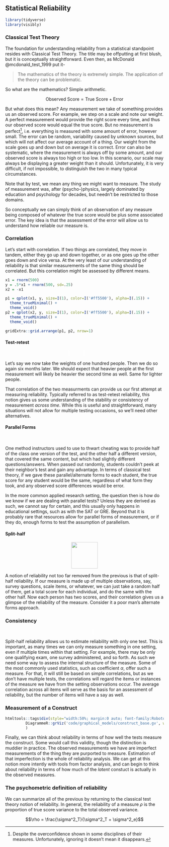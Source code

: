 ## Statistical Reliability

```r
library(tidyverse)
library(visibly)


```


### Classical Test Theory


The foundation for understanding reliability from a statistical standpoint resides with <span class="emph">Classical Test Theory</span>.  The title may be offputting at first blush, but it is conceptually straightforward.  Even then, as McDonald @mcdonald_test_1999 put it-  

> The mathematics of the theory is extremely simple. The application of the theory can be problematic.


So what are the mathematics?  Simple arithmetic.


$$\mathrm{Observed\  Score = True\  Score + Error}$$

But what does this mean?  Any measurement we take of something provides us an observed score.  For example, we step on a scale and note our weight.  A perfect measurement would provide the right score every time, and thus our observed score would equal the <span class="emph">true score</span>.  But no measurement is perfect[^noperfect], i.e. everything is measured with some amount of <span class="emph">error</span>, however small.  The error can be random, variability caused by unknown sources, but which will not affect our average account of a thing.  Our weight from the scale goes up and down but on average it is correct.  Error can also be systematic, where the measurement is always off by some amount, and our observed score is always too high or too low.  In this scenario, our scale may always be displaying a greater weight than it should. Unfortunately, it is very difficult, if not impossible, to distinguish the two in many typical circumstances.  

<aside>Note that by <span class="emph">test</span>, we mean any thing we might want to measure. The study of measurement was, after (psycho-)physics, largely dominated by education and psychology for decades, but needn't be restricted to those domains.</aside> 

So conceptually we can simply think of an observation of any measure being composed of whatever the true score would be plus some associated error.  The key idea is that the assessment of the error will allow us to understand how reliable our measure is.


### Correlation

Let's start with correlation. If two things are correlated, they move in tandem, either they go up and down together, or as one goes up the other goes down and vice versa. At the very least of our understanding of reliability is that similar measurements of the same thing should be correlated.  But this correlation might be assessed by different means.

```r
x1 = rnorm(500)
y = .5*x1 + rnorm(500, sd=.25)
x2 = -x1

p1 = qplot(x1, y, size=I(1), color=I('#ff5500'), alpha=I(.15)) + 
  theme_trueMinimal() +
  theme_void()
p2 = qplot(x2, y, size=I(1), color=I('#ff5500'), alpha=I(.15)) + 
  theme_trueMinimal() + 
  theme_void()

gridExtra::grid.arrange(p1, p2, nrow=1)
```


#### Test-retest

<div style="text-align: center;">

<i class="fas fa-file-alt fa-6x" style="color: #ff550095"></i>
<i class="fas fa-file-alt fa-6x" style="color: #ff550095; border-style: solid; border-width: 1px; border-color: #ffffff; margin-left: -50px"></i>
<i class="fas fa-file-alt fa-6x" style="color: #ff550095; border-style: solid; border-width: 1px; border-color: #ffffff; margin-left: -50px"></i>
</div>

Let's say we now take the weights of one hundred people.  Then we do so again six months later.  We should expect that heavier people at the first measurement will likely be heavier the second time as well.  Same for lighter people.

That correlation of the two measurments can provide us our first attempt at measuring reliability. Typically referred to as test-retest reliability, this notion gives us some understanding of the stability or consistency of measurement *across time*. While this is useful and straightforward, many situations will not allow for multiple testing occasions, so we'll need other alternatives.


#### Parallel Forms

<div style="text-align: center;">

<i class="fas fa-file-alt fa-6x" style="color: #ff5500BF "> </i>
<span style=" display:inline-block; width:25px"></span> 
<i class="fas fa-file-alt fa-6x" style="color: #ff550080"></i>
<span style=" display:inline-block; width:25px"></span>
<i class="fas fa-file-alt fa-6x" style="color: #ff550040"></i>

</div>


One method instructors used to use to thwart cheating was to provide half of the class one version of the test, and the other half a different version, that covered the same content, but which had slightly different questions/answers.  When passed out randomly, students couldn't peek at their neighbor's test and gain any advantage.  In terms of classical test theory, if we gave these parallel/alternate forms to each student, the true score for any student would be the same, regardless of what form they took, and any observed score differences would be error.

In the more common applied research setting, the question then is how do we know if we are dealing with parallel tests?  Unless they are derived as such, we cannot say for certain, and this usually only happens in educational settings, such as with the SAT or GRE. Beyond that it is probably rare that resources allow for parallel forms of measurement, or if they do, enough forms to test the assumption of parallelism.


#### Split-half

<div style="text-align: center;">

<img src="img/split_half.svg" style="display:block; margin: 0 auto; height: 6em; opacity: .75">

</div>

A notion of reliability not too far removed from the previous is that of split-half reliability. If our measure is made up of multiple observations, say, survey questions, scale items, or whatever, we can just take a random half of them, get a total score for each individual, and do the same with the other half.  Now each person has two scores, and their correlation gives us a glimpse of the reliability of the measure.  Consider it a poor man's alternate forms approach.



### Consistency

<div style="text-align: center;">

<i class="fas fa-file-alt fa-6x" style="color: #ff5500BF"></i>
<span style=" display:inline-block; width:25px"></span>
<i class="fas fa-long-arrow-alt-right fa-4x" style="color: lightgray;  vertical-align: text-bottom"></i>
<span style=" display:inline-block; width:25px"></span>
<i class="fas fa-question fa-5x" style="color: #ff550095; border-style: solid; border-width: 1px; border-color: #ffffff; vertical-align: text-bottom"></i>
</div>

Split-half reliability allows us to estimate reliability with only one test.  This is important, as many times we can only measure something in one setting, even if multiple times within that setting.  For example, there may be only one qualifying exam, one survey administered, and so forth.  As such we need some way to assess the <span class="emph">internal structure</span> of the measure.  Some of the most commonly used statistics, such as coefficient $\alpha$, offer such a measure.  For that, it will still be based on simple correlations, but as we don't have multiple tests, the correlations will regard the items or instances of the measure we have from the setting observations occur.  The average correlation across all items will serve as the basis for an assessment of reliability, but the number of items will have a say as well.


### Measurement of a Construct

```r
htmltools::tags$div(style="width:50%; margin:0 auto; font-family:Roboto; font-size:50%",
         DiagrammeR::grViz('code/graphical_models/construct_base.gv', width='100%', height='250px')
         )
```



Finally, we can think about reliability in terms of how well the tests measure the construct.  Some would call this validity, though the distinction is muddier in practice.  The observed measurements we have are imperfect measurements of the thing they are purported to measure.  Estimation of that imperfection is the whole of reliability analysis.  We can get at this notion more intently with tools from <span class="emph">factor analysis</span>, and can begin to think about reliability in terms of how much of the *latent* constuct is actually in the observed measures.


### The psychometric definition of reliability

We can summarize all of the previous by returning to the classical test theory notion of reliability.  In general, the reliability of a measure $\rho$ is the proportion of true score variance to the total observed variance. 

$$\rho = \frac{\sigma^2_T}{\sigma^2_T + \sigma^2_e}$$




[^noperfect]: Despite the overconfidence shown in some disciplines of their measures.  Unfortunately, ignoring it doesn't mean it disappears.